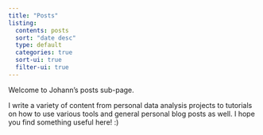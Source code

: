 ```yaml
---
title: "Posts"
listing:
  contents: posts
  sort: "date desc"
  type: default
  categories: true
  sort-ui: true
  filter-ui: true
---
```


Welcome to Johann's posts sub-page.

I write a variety of content from personal data analysis projects to tutorials on how to use various tools and general personal blog posts as well. I hope you find something useful here! :)
